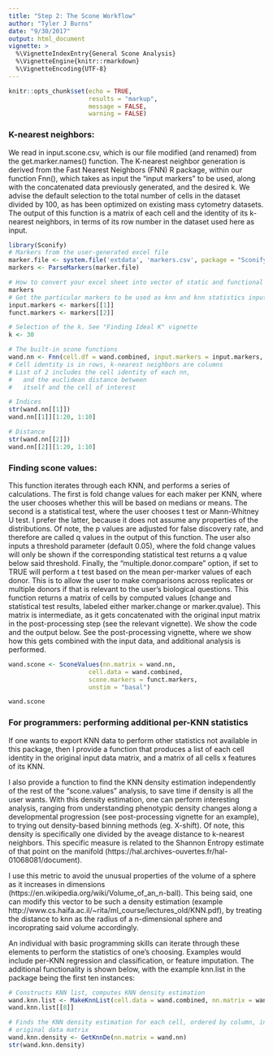 ```yaml
---
title: "Step 2: The Scone Workflow"
author: "Tyler J Burns"
date: "9/30/2017"
output: html_document
vignette: >
  %\VignetteIndexEntry{General Scone Analysis}
  %\VignetteEngine{knitr::rmarkdown}
  %\VignetteEncoding{UTF-8}
---
```


```r
knitr::opts_chunk$set(echo = TRUE, 
                      results = "markup", 
                      message = FALSE, 
                      warning = FALSE)
```

### K-nearest neighbors:
We read in input.scone.csv, which is our file modified (and renamed) from the 
get.marker.names() function. The K-nearest neighbor generation is derived from 
the Fast Nearest Neighbors (FNN) R package, within our function Fnn(), which 
takes as input the “input markers” to be used, along with the concatenated data
previously generated, and the desired k. We advise the default selection to the 
total number of cells in the dataset divided by 100, as has been optimized on 
existing mass cytometry datasets. The output of this function is a matrix of 
each cell and the identity of its k-nearest neighbors, in terms of its row 
number in the dataset used here as input. 

```r
library(Sconify)
# Markers from the user-generated excel file
marker.file <- system.file('extdata', 'markers.csv', package = "Sconify")
markers <- ParseMarkers(marker.file)

# How to convert your excel sheet into vector of static and functional markers
markers
# Get the particular markers to be used as knn and knn statistics input
input.markers <- markers[[1]]
funct.markers <- markers[[2]]

# Selection of the k. See "Finding Ideal K" vignette
k <- 30

# The built-in scone functions
wand.nn <- Fnn(cell.df = wand.combined, input.markers = input.markers, k = k)
# Cell identity is in rows, k-nearest neighbors are columns
# List of 2 includes the cell identity of each nn, 
#   and the euclidean distance between
#   itself and the cell of interest

# Indices
str(wand.nn[[1]])
wand.nn[[1]][1:20, 1:10]

# Distance
str(wand.nn[[2]])
wand.nn[[2]][1:20, 1:10]
```

### Finding scone values:

This function iterates through each KNN, and performs a series of calculations. 
The first is fold change values for each maker per KNN, where the user chooses 
whether this will be based on medians or means. The second is a statistical 
test, where the user chooses t test or Mann-Whitney U test. I prefer the 
latter, because it does not assume any properties of the distributions. Of 
note, the p values are adjusted for false discovery rate, and therefore are 
called q values in the output of this function. The user also inputs a 
threshold parameter (default 0.05), where the fold change values will only be 
shown if the corresponding statistical test returns a q value below said 
threshold. Finally, the "multiple.donor.compare" option, if set to TRUE will 
perform a t test based on the mean per-marker values of each donor. This is to 
allow the user to make comparisons across replicates or multiple donors if that 
is relevant to the user's biological questions. This function returns a matrix 
of cells by computed values (change and statistical test results, labeled 
either marker.change or marker.qvalue). This matrix is intermediate, as it gets 
concatenated with the original input matrix in the post-processing step (see 
the relevant vignette). We show the code and the output below. See the 
post-processing vignette, where we show how this gets combined with the input 
data, and additional analysis is performed. 


```r
wand.scone <- SconeValues(nn.matrix = wand.nn, 
                      cell.data = wand.combined, 
                      scone.markers = funct.markers, 
                      unstim = "basal")

wand.scone
```

### For programmers: performing additional per-KNN statistics
If one wants to export KNN data to perform other statistics not available in 
this package, then I provide a function that produces a list of each cell 
identity in the original input data matrix, and a matrix of all cells x 
features of its KNN. 

I also provide a function to find the KNN density estimation independently of 
the rest of the "scone.values" analysis, to save time if density is all the 
user wants. With this density estimation, one can perform interesting analysis, 
ranging from understanding phenotypic density changes along a developmental 
progression (see post-processing vignette for an example), to trying out 
density-based binning methods (eg. X-shift). Of note, this density is 
specifically one divided by the aveage distance to k-nearest neighbors. This 
specific measure is related to the Shannon Entropy estimate of that point on 
the manifold (https://hal.archives-ouvertes.fr/hal-01068081/document). 

I use this metric to avoid the unusual properties of the volume of a sphere as 
it increases in dimensions (https://en.wikipedia.org/wiki/Volume_of_an_n-ball). 
This being said, one can modify this vector to be such a density estimation 
(example http://www.cs.haifa.ac.il/~rita/ml_course/lectures_old/KNN.pdf), by 
treating the distance to knn as the radius of a n-dimensional sphere and 
incoroprating said volume accordingly. 

An individual with basic programming skills can iterate through these elements 
to perform the statistics of one's choosing. Examples would include per-KNN 
regression and classification, or feature imputation. The additional 
functionality is shown below, with the example knn.list in the package being 
the first ten instances: 

```r
# Constructs KNN list, computes KNN density estimation
wand.knn.list <- MakeKnnList(cell.data = wand.combined, nn.matrix = wand.nn)
wand.knn.list[[8]]

# Finds the KNN density estimation for each cell, ordered by column, in the 
# original data matrix
wand.knn.density <- GetKnnDe(nn.matrix = wand.nn)
str(wand.knn.density)
```


